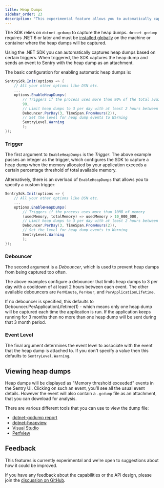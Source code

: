 ```yaml
---
title: Heap Dumps
sidebar_order: 23
description: "This experimental feature allows you to automatically capture heap dumps for your application."
---
```


<Alert>

The SDK relies on `dotnet-gcdump` to capture the heap dumps. `dotnet-gcdump` requires .NET 6 or later and must be [installed globally](https://learn.microsoft.com/en-us/dotnet/core/diagnostics/dotnet-gcdump#install) on the machine or container where the heap dumps will be captured.

</Alert>

Using the .NET SDK you can automatically captures heap dumps based on certain triggers. When triggered, the SDK captures the heap dump and sends an event to Sentry with the heap dump as an attachment.

The basic configuration for enabling automatic heap dumps is:

```csharp
SentrySdk.Init(options => {
    // All your other options like DSN etc.
    ...
    options.EnableHeapDumps(
        // Triggers if the process uses more than 90% of the total available memory
        90,
        // Limit heap dumps to 3 per day with at least 2 hours between each event
        Debouncer.PerDay(3, TimeSpan.FromHours(2)),
        // Set the level for heap dump events to Warning
        SentryLevel.Warning
        );
});
```

### Trigger

The first argument to `EnableHeapDumps` is the *Trigger*. The above example passes an integer as the trigger, which configures the SDK to capture a heap dump when the memory allocated by your application exceeds a certain percentage threshold of total available memory.

Alternatively, there is an overload of `EnableHeapDumps` that allows you to specify a custom trigger:

```csharp
SentrySdk.Init(options => {
    // All your other options like DSN etc.
    ...
    options.EnableHeapDumps(
        // Triggers if the process uses more than 10MB of memory
        (usedMemory, totalMemory) => usedMemory > 10_000_000,
        // Limit heap dumps to 3 per day with at least 2 hours between each event
        Debouncer.PerDay(3, TimeSpan.FromHours(2)),
        // Set the level for heap dump events to Warning
        SentryLevel.Warning
        );
});
```

### Debouncer

The second argument is a *Debouncer*, which is used to prevent heap dumps from being captured too often.

The above examples configure a debouncer that limits heap dumps to 3 per day with a cooldown of at least 2 hours between each event. The other available debouncers are `PerMinute`, `PerHour`, and `PerApplicationLifetime`.

If no debouncer is specified, this defaults to Debouncer.PerApplicationLifetime(1) - which means only one heap dump will be captured each time the application is run. If the application keeps running for 3 months then no more than one heap dump will be sent during that 3 month period.

### Event Level

The final argument determines the event level to associate with the event that the heap dump is attached to. If you don't specify a value then this defaults to `SentryLevel.Warning`.

## Viewing heap dumps

Heap dumps will be displayed as "Memory threshold exceeded" events in the Sentry UI. Clicking on such an event, you’ll see all the usual event details. However the event will also contain a `.gcdump` file as an attachment, that you can download for analysis.

There are various different tools that you can use to view the dump file:
- [dotnet-gcdump report](https://learn.microsoft.com/en-us/dotnet/core/diagnostics/dotnet-gcdump)
- [dotnet-heapview](https://github.com/1hub/dotnet-heapview)
- [Visual Studio](https://devblogs.microsoft.com/dotnet/collecting-and-analyzing-memory-dumps/)
- [Perfview](https://github.com/microsoft/perfview)

## Feedback

This features is currently experimental and we're open to suggestions about how it could be improved.

If you have any feedback about the capabilities or the API design, please join the [discussion on GitHub](https://github.com/getsentry/sentry-dotnet/discussions/3885).
